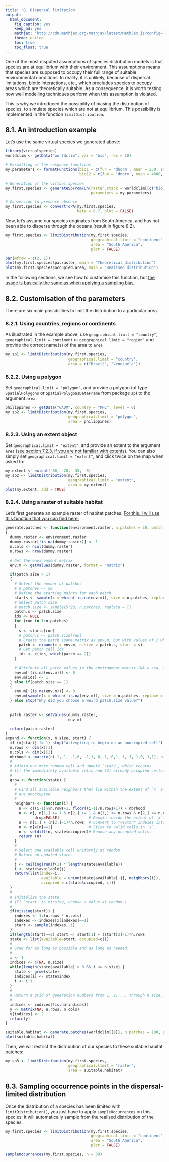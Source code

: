 ```yaml
---
title: '8. Dispersal limitation'
output:
  html_document:
    fig_caption: yes
    keep_md: yes
    mathjax: "http://cdn.mathjax.org/mathjax/latest/MathJax.js?config=TeX-AMS-MML_HTMLorMML"
    theme: united
    toc: true
    toc_float: true
---
```




One of the most disputed assumptions of species distribution models is that species are at equilibrium with their environment. This assumptions means that species are supposed to occupy their full range of suitable environmental conditions. In reality, it is unlikely, because of dispersal limitations, biotic interactions, etc., which precludes species to occupy areas which are theoretically suitable. As a consequence, it is worth testing how well modelling techniques perform when this assumption is violated.

This is why we introduced the possibility of biasing the distribution of species, to simulate species which are not at equilibrium. This possibility is implemented in the function `limitDistribution`.

## 8.1. An introduction example

Let's use the same virtual species we generated above:
```r
library(virtualspecies)
worldclim <- getData("worldclim", var = "bio", res = 10)

# Formatting of the response functions
my.parameters <- formatFunctions(bio1 = c(fun = 'dnorm', mean = 250, sd = 50),
                                 bio12 = c(fun = 'dnorm', mean = 4000, sd = 2000))

# Generation of the virtual species
my.first.species <- generateSpFromFun(raster.stack = worldclim[[c("bio1", "bio12")]],
                                      parameters = my.parameters)

# Conversion to presence-absence
my.first.species <- convertToPA(my.first.species,
                                beta = 0.7, plot = FALSE)
```



Now, let's assume our species originates from South America, and has not been able to disperse through the oceans (result in figure 8.2).

```r
my.first.species <- limitDistribution(my.first.species, 
                                      geographical.limit = "continent",
                                      area = "South America",
                                      plot = FALSE)

par(mfrow = c(2, 1))
plot(my.first.species$pa.raster, main = "Theoretical distribution")
plot(my.first.species$occupied.area, main = "Realised distribution")
```

In the following sections, we see how to customise this function, but [the usage is basically the same as when applying a sampling bias.](07-sampleoccurrences.html#uneven-sampling-intensity)  
  


## 8.2. Customisation of the parameters

There are six main possibilities to limit the distribution to a particular area.

### 8.2.1. Using countries, regions or continents

As illustrated in the example above, use `geographical.limit = "country"`, `geographical.limit = continent` or `geographical.limit = "region"` and provide the correct name(s) of the area to `area`

```r
my.sp1 <- limitDistribution(my.first.species, 
                            geographical.limit = "country",
                            area = c("Brazil", "Venezuela"))
```


### 8.2.2. Using a polygon

Set `geographical.limit = "polygon"`, and provide a polygon (of type `SpatialPolygons` or `SpatialPolygonsDataFrame` from package `sp`) to the argument `area`.

```r
philippines <- getData("GADM", country = "PHL", level = 0)
my.sp2 <- limitDistribution(my.first.species, 
                            geographical.limit = "polygon",
                            area = philippines)
```

### 8.2.3. Using an extent object  
Set `geographical.limit = "extent"`, and provide an extent to the argument `area` ([see section 7.2.3. if you are not familiar with extents](07-sampleoccurrences.html#providing-an-extent-object)). You can also simply set `geographical.limit = "extent"`, and click twice on the map when asked to:

```r
my.extent <- extent(-80, -20, -35, -5)
my.sp2 <- limitDistribution(my.first.species, 
                            geographical.limit = "extent",
                            area = my.extent)
plot(my.extent, add = TRUE)
```

### 8.2.4. Using a raster of suitable habitat
Let's first generate an example raster of habitat patches. [For this, I will use this function
that you can find here.](https://github.com/Farewe/CooccurrenceIssue/blob/master/scripts/functions/patch_generation.R)
```r
generate.patches <- function(environment.raster, n.patches = 50, patch.size = 10)
{
  dummy.raster <- environment.raster
  dummy.raster[!is.na(dummy.raster)] <- 1
  n.cols <- ncol(dummy.raster)
  n.rows <- nrow(dummy.raster)
  
  # Get the environment matrix
  env.m <- getValues(dummy.raster, format = "matrix")
  
  if(patch.size > 1)
  {
    # Select the number of patches
    # n.patches <- 50
    # Define the starting points for each patch
    starts <- sample(x = which(!is.na(env.m)), size = n.patches, replace = FALSE)
    # Select patch size
    # patch.size <- sample(5:20, n.patches, replace = T)
    patch.s <- patch.size
    ids <- NULL
    for (run in 1:n.patches)
    {
      s <- starts[run]
      # patch.s <- patch.size[run]
      # Create the patch (same matrix as env.m, but with values of 2 where the patch exist)
      patch <- expand(x = env.m, n.size = patch.s, start = s)
      # Get patch cell ids
      ids <- c(ids, which(patch == 2))
    }
    
    # Attribute all patch values in the environment matrix (NA = sea, 0 = no patch, 1 = patch)
    env.m[!(is.na(env.m))] <- 0
    env.m[ids] <- 1
  } else if(patch.size == 1)
  {
    env.m[!(is.na(env.m))] <- 0
    env.m[sample(x = which(!is.na(env.m)), size = n.patches, replace = FALSE)] <- 1
  } else stop("Why did you choose a weird patch.size value?")
 
  
  patch.raster <- setValues(dummy.raster,
                            env.m)
  
  return(patch.raster)
}
expand <- function(x, n.size, start) {
  if (x[start] != 1) stop("Attempting to begin on an unoccupied cell")
  n.rows <- dim(x)[1]
  n.cols <- dim(x)[2]
  nbrhood <- matrix(c(-1,-1, -1,0, -1,1, 0,-1, 0,1, 1,-1, 1,0, 1,1), nrow=2)
  #
  # Adjoin one more random cell and update `state`, which records
  # (1) the immediately available cells and (2) already occupied cells.
  #
  grow <- function(state) {
    #
    # Find all available neighbors that lie within the extent of `x` and
    # are unoccupied.
    #
    neighbors <- function(i) {
      n <- c((i-1)%%n.rows+1, floor((i-1)/n.rows+1)) + nbrhood
      n <- n[, n[1,] >= 1 & n[2,] >= 1 & n[1,] <= n.rows & n[2,] <= n.cols,
             drop=FALSE]             # Remain inside the extent of `x`.
      n <- n[1,] + (n[2,]-1)*n.rows  # Convert to *vector* indexes into `x`.
      n <- n[x[n]==1]                # Stick to valid cells in `x`.
      n <- setdiff(n, state$occupied)# Remove any occupied cells.
      return (n)
    }
    #
    # Select one available cell uniformly at random.
    # Return an updated state.
    #
    j <- ceiling(runif(1) * length(state$available))
    i <- state$available[j]
    return(list(index=i,
                available = union(state$available[-j], neighbors(i)),
                occupied = c(state$occupied, i)))
  }
  #
  # Initialize the state.
  # (If `start` is missing, choose a value at random.)
  #
  if(missing(start)) {
    indexes <- 1:(n.rows * n.cols)
    indexes <- indexes[x[indexes]==1]
    start <- sample(indexes, 1)
  }
  if(length(start)==2) start <- start[1] + (start[2]-1)*n.rows
  state <- list(available=start, occupied=c())
  #
  # Grow for as long as possible and as long as needed.
  #
  i <- 1
  indices <- c(NA, n.size)
  while(length(state$available) > 0 && i <= n.size) {
    state <- grow(state)
    indices[i] <- state$index
    i <- i+1
  }
  #
  # Return a grid of generation numbers from 1, 2, ... through n.size.
  #
  indices <- indices[!is.na(indices)]
  y <- matrix(NA, n.rows, n.cols)
  y[indices] <- 2
  return(y)
}
```

```r
suitable.habitat <- generate.patches(worldclim[[1]], n.patches = 100, patch.size = 300)
plot(suitable.habitat)
```
Then, we will restrict the distribution of our species to these suitable habitat patches:

```r
my.sp3 <- limitDistribution(my.first.species, 
                            geographical.limit = "raster",
                            area = suitable.habitat)
```

                            
## 8.3. Sampling occurrence points in the dispersal-limited distribution

Once the distribution of a species has been limited with `limitDistribution()`, you just have to apply `sampleOccurrences` on this species: it will automatically sample from the realised distribution of the species.

```r
my.first.species <- limitDistribution(my.first.species, 
                                      geographical.limit = "continent",
                                      area = "South America",
                                      plot = FALSE)

sampleOccurrences(my.first.species, n = 30)
```
